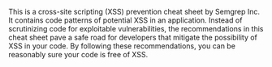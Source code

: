 This is a cross-site scripting (XSS) prevention cheat sheet by Semgrep Inc. It contains code patterns of potential XSS in an application. Instead of scrutinizing code for exploitable vulnerabilities, the recommendations in this cheat sheet pave a safe road for developers that mitigate the possibility of XSS in your code. By following these recommendations, you can be reasonably sure your code is free of XSS.